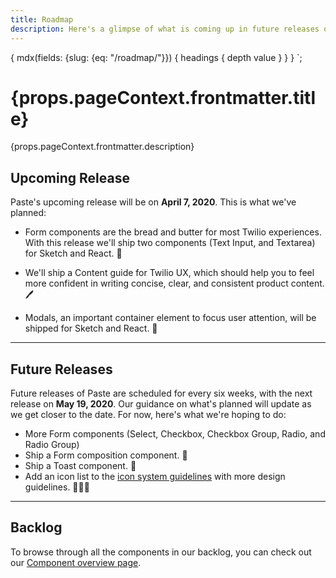 ```yaml
---
title: Roadmap
description: Here's a glimpse of what is coming up in future releases of Paste. Unless explicitly mentioned, all roadmap dates are tentative and subject to change.
---
```


  {
    mdx(fields: {slug: {eq: "/roadmap/"}}) {
      headings {
        depth
        value
      }
    }
  }
`;

<contentwrapper>

<TableOfContents headings={props.data.mdx.headings} />

<content>

<h1>{props.pageContext.frontmatter.title}</h1>

<p>{props.pageContext.frontmatter.description}</p>

<Box>

  ## Upcoming Release

  Paste's upcoming release will be on **April 7, 2020**. This is what we've planned:

  - Form components are the bread and butter for most Twilio experiences. With this release we'll ship two components (Text Input, and Textarea) for Sketch and React. 📝 

  - We'll ship a Content guide for Twilio UX, which should help you to feel more confident in writing concise, clear, and consistent product content. 🖊 

  - Modals, an important container element to focus user attention, will be shipped for Sketch and React. 🔳

  ---

  ## Future Releases

  Future releases of Paste are scheduled for every six weeks, with the next release on **May 19, 2020**. Our guidance on what's planned will update as we get closer to the date. For now, here's what we're hoping to do:

  - More Form components (Select, Checkbox, Checkbox Group, Radio, and Radio Group)
  - Ship a Form composition component. 📝
  - Ship a Toast component. 🍞
  - Add an icon list to the [icon system guidelines](/icon-system) with more design guidelines. 👩🏽‍🎤

  ---

  ## Backlog

  To browse through all the components in our backlog, you can check out our [Component overview page](/components).

</Box>

</content>

</contentwrapper>
